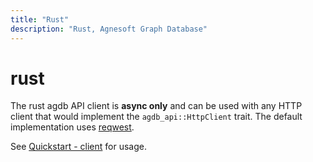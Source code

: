 ```yaml
---
title: "Rust"
description: "Rust, Agnesoft Graph Database"
---
```


# rust

The rust agdb API client is **async only** and can be used with any HTTP client that would implement the `agdb_api::HttpClient` trait. The default implementation uses [reqwest](https://crates.io/crates/reqwest).

See [Quickstart - client](/docs/guides/quickstart_client) for usage.
